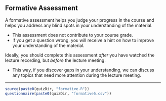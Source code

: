 ## Formative Assessment

A formative assessment helps you judge your progress in the course and helps you 
address any blind spots in your understanding of the material. 

- This assessment does not contribute to your course grade.
- If you get a question wrong, you will receive a hint on how to improve your 
understanding of the material.

Ideally, you should complete this assessment  *after* you have watched the 
lecture recording, but *before* the lecture meeting. 

- This way, if you discover gaps in your understanding, we can discuss any 
topics that need more attention during the lecture meeting.

---

```{r results = "asis", echo = FALSE}
source(paste0(quizDir, "formative.R"))
questionnaire(paste0(quizDir, "formative6.csv"))
```
